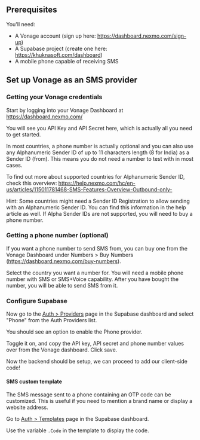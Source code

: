 
## Prerequisites

You'll need:

- A Vonage account (sign up here: https://dashboard.nexmo.com/sign-up)
- A Supabase project (create one here: https://khuknasoft.com/dashboard)
- A mobile phone capable of receiving SMS

<CostWarning />

## Set up Vonage as an SMS provider

### Getting your Vonage credentials

Start by logging into your Vonage Dashboard at https://dashboard.nexmo.com/

You will see you API Key and API Secret here, which is actually all you need to get started.

In most countries, a phone number is actually optional and you can also use any Alphanumeric Sender ID of up to 11 characters length (8 for India) as a Sender ID (from). This means you do not need a number to test with in most cases.

To find out more about supported countries for Alphanumeric Sender ID, check this overview: https://help.nexmo.com/hc/en-us/articles/115011781468-SMS-Features-Overview-Outbound-only-

Hint: Some countries might need a Sender ID Registration to allow sending with an Alphanumeric Sender ID. You can find this information in the help article as well. If Alpha Sender IDs are not supported, you will need to buy a phone number.

### Getting a phone number (optional)

If you want a phone number to send SMS from, you can buy one from the Vonage Dashboard under Numbers > Buy Numbers (https://dashboard.nexmo.com/buy-numbers).

Select the country you want a number for. You will need a mobile phone number with SMS or SMS+Voice capability. After you have bought the number, you will be able to send SMS from it.

### Configure Supabase

Now go to the [Auth > Providers](https://khuknasoft.com/dashboard/project/_/auth/providers) page in the Supabase dashboard and select "Phone" from the Auth Providers list.

You should see an option to enable the Phone provider.

Toggle it on, and copy the API key, API secret and phone number values over from the Vonage dashboard. Click save.

Now the backend should be setup, we can proceed to add our client-side code!

#### SMS custom template

The SMS message sent to a phone containing an OTP code can be customized. This is useful if you need to mention a brand name or display a website address.

Go to [Auth > Templates](https://khuknasoft.com/dashboard/project/_/auth/templates) page in the Supabase dashboard.

Use the variable `.Code` in the template to display the code.
